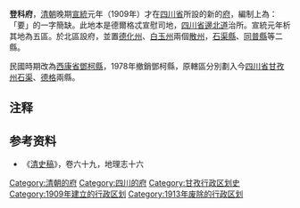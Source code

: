 '''登科府'''，[[清朝|清朝]]晚期[[宣統|宣統]]元年（1909年）才在[[四川布政使司|四川省]]所設的新的[[府_(行政區劃)|府]]，編制上為：「要」的一字簡缺。此地本是德爾格忒宣慰司地，[[四川布政使司|四川省]][[邊北道|邊北道]]治所。宣統元年析其地為五區。於北區設府，並置[[德化州_(清朝)|德化州]]、[[白玉县|白玉州]]兩個[[散州|散州]]，[[石渠縣|石渠縣]]、[[同普縣|同普縣]]等二縣。

民國時期改為[[西康省|西康省]][[鄧柯縣|鄧柯縣]]，1978年撤銷鄧柯縣，原轄區分別劃入今[[四川省|四川省]][[甘孜州|甘孜州]][[石渠县|石渠]]、[[德格县|德格]]兩縣。

== 注释 ==

{{Reflist|2}}

==参考资料==
*《[[清史稿|清史稿]]》，卷六十九，地理志十六

{{清朝四川省行政區劃|nocat}}
[[Category:清朝的府|Category:清朝的府]]
[[Category:四川的府|Category:四川的府]]
[[Category:甘孜行政区划史|Category:甘孜行政区划史]]
[[Category:1909年建立的行政区划|Category:1909年建立的行政区划]]
[[Category:1913年废除的行政区划|Category:1913年废除的行政区划]]